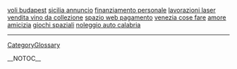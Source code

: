 <a href= http://voli-budapest.goldsites10.biz >voli budapest</a>   <a href= http://sicilia-annuncio.websites10.biz >sicilia annuncio</a>   <a href= http://finanziamento-personale.websites10.biz >finanziamento personale</a>   <a href= http://lavorazioni-laser.inform10.biz >lavorazioni laser</a>   <a href= http://vendita-vino-da-collezione.websites10.biz >vendita vino da collezione</a>   <a href= http://spazio-web-pagamento.websites10.biz >spazio web pagamento</a>   <a href= http://venezia-cose-fare.inform10.biz >venezia cose fare</a>   <a href= http://amore-amicizia.goodsites10.biz >amore amicizia</a>   <a href= http://giochi-spaziali.it-biz10.biz >giochi spaziali</a>   <a href= http://noleggio-auto-calabria.goldsites10.biz >noleggio auto calabria</a>
----
[[CategoryGlossary]]

__NOTOC__